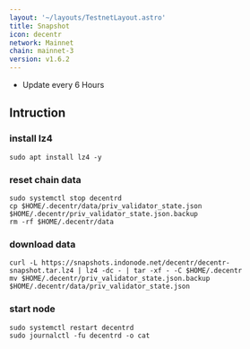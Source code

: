 ```yaml
---
layout: '~/layouts/TestnetLayout.astro'
title: Snapshot
icon: decentr
network: Mainnet
chain: mainnet-3
version: v1.6.2
---
```

- Update every 6 Hours

## Intruction

### install lz4
```
sudo apt install lz4 -y
```

### reset chain data
```
sudo systemctl stop decentrd
cp $HOME/.decentr/data/priv_validator_state.json $HOME/.decentr/priv_validator_state.json.backup
rm -rf $HOME/.decentr/data
```

### download data

```
curl -L https://snapshots.indonode.net/decentr/decentr-snapshot.tar.lz4 | lz4 -dc - | tar -xf - -C $HOME/.decentr
mv $HOME/.decentr/priv_validator_state.json.backup $HOME/.decentr/data/priv_validator_state.json
```

### start node

```
sudo systemctl restart decentrd
sudo journalctl -fu decentrd -o cat
```